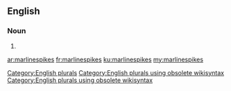 ==English==

===Noun===
{{head|en}}

# {{plural of|marlinespike}}

[[Category:English plurals]][[Category:English plurals using obsolete wikisyntax]][[Category:English plurals using obsolete wikisyntax]]

[[ar:marlinespikes]]
[[fr:marlinespikes]]
[[ku:marlinespikes]]
[[my:marlinespikes]]